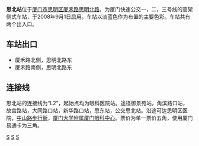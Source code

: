 {{Station Infobox
|Station Name=思北站
|Image=Sibei Station,Xiamen.JPG
|ImageTitle=思北站
|Number=换乘站
|Location=[[厦门市|厦门市]][[思明区|思明区]][[厦禾路|厦禾路]][[思明北路|思明北路]]
|Coord=
|Line=[[厦门快速公交系统#厦门快速公交一号线|厦门快速公交一号线]]<br />[[厦门快速公交系统#厦门快速公交二号线|厦门快速公交二号线]]<br />[[厦门快速公交系统#厦门快速公交三号线|厦门快速公交三号线]]
|Platform=2个[[侧式站台|侧式站台]]
|Exit=2个
|Time=2008年9月1日
|Time First=
|Time Last=
}}

'''思北站'''位于[[厦门市|厦门市]][[思明区|思明区]][[厦禾路|厦禾路]][[思明北路|思明北路]]，为厦门快速公交一，二，三号线的高架侧式车站，于2008年9月1日启用。车站以淡蓝色作为布置的主要色彩。车站共有两个出入口。

==车站出口==
* 厦禾路北侧，思明北路东
* 厦禾路南侧，思明北路东

==连接线==
思北站的连接线为“L2”，起始点均为眼科医院站。途径御景苑站，角滨路口站，故宫路站，大同路口站，新华路口站，思东站，公交思北站。沿途可达思明区医院，[[中山路_(厦门)|中山路步行街]]，[[厦门大学附属厦门眼科中心|厦门大学附属厦门眼科中心]]。票价为单一票价五角，使用厦门易通卡为三角。

{{厦门快速公交一号线车站|nocat}}
{{厦门快速公交二号线车站|nocat}}

{{福建小作品}}
[[分类:厦门快速公交一号线车站|S]]
[[分类:厦门快速公交二号线车站|S]]
[[分类:厦门快速公交三号线车站|S]]